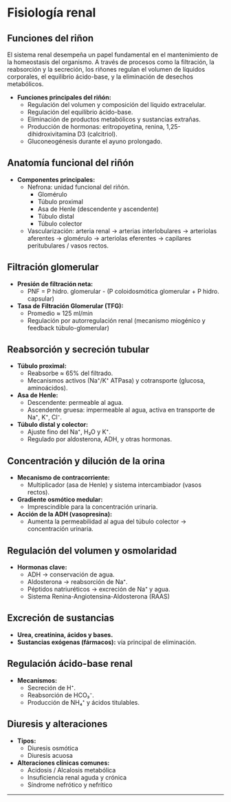 # Fisiología renal

## Funciones del riñon
El sistema renal desempeña un papel fundamental en el mantenimiento de la homeostasis del organismo. A través de procesos como la filtración, la reabsorción y la secreción, los riñones regulan el volumen de líquidos corporales, el equilibrio ácido-base, y la eliminación de desechos metabólicos.

- **Funciones principales del riñón:**
  - Regulación del volumen y composición del líquido extracelular.
  - Regulación del equilibrio ácido-base.
  - Eliminación de productos metabólicos y sustancias extrañas.
  - Producción de hormonas: eritropoyetina, renina, 1,25-dihidroxivitamina D3 (calcitriol).
  - Gluconeogénesis durante el ayuno prolongado.

## Anatomía funcional del riñón

- **Componentes principales:**
  - Nefrona: unidad funcional del riñón.
    - Glomérulo
    - Túbulo proximal
    - Asa de Henle (descendente y ascendente)
    - Túbulo distal
    - Túbulo colector
  - Vascularización: arteria renal → arterias interlobulares → arteriolas aferentes → glomérulo → arteriolas eferentes → capilares peritubulares / vasos rectos.

## Filtración glomerular

- **Presión de filtración neta:**
  - PNF = P hidro. glomerular - (P coloidosmótica glomerular + P hidro. capsular)
- **Tasa de Filtración Glomerular (TFG):**
  - Promedio ≈ 125 ml/min
  - Regulación por autorregulación renal (mecanismo miogénico y feedback túbulo-glomerular)

## Reabsorción y secreción tubular

- **Túbulo proximal:**
  - Reabsorbe ≈ 65% del filtrado.
  - Mecanismos activos (Na⁺/K⁺ ATPasa) y cotransporte (glucosa, aminoácidos).
- **Asa de Henle:**
  - Descendente: permeable al agua.
  - Ascendente gruesa: impermeable al agua, activa en transporte de Na⁺, K⁺, Cl⁻.
- **Túbulo distal y colector:**
  - Ajuste fino del Na⁺, H₂O y K⁺.
  - Regulado por aldosterona, ADH, y otras hormonas.

## Concentración y dilución de la orina

- **Mecanismo de contracorriente:**
  - Multiplicador (asa de Henle) y sistema intercambiador (vasos rectos).
- **Gradiente osmótico medular:**
  - Imprescindible para la concentración urinaria.
- **Acción de la ADH (vasopresina):**
  - Aumenta la permeabilidad al agua del túbulo colector → concentración urinaria.

## Regulación del volumen y osmolaridad

- **Hormonas clave:**
  - ADH → conservación de agua.
  - Aldosterona → reabsorción de Na⁺.
  - Péptidos natriuréticos → excreción de Na⁺ y agua.
  - Sistema Renina-Angiotensina-Aldosterona (RAAS)

## Excreción de sustancias

- **Urea, creatinina, ácidos y bases.**
- **Sustancias exógenas (fármacos):** vía principal de eliminación.

## Regulación ácido-base renal

- **Mecanismos:**
  - Secreción de H⁺.
  - Reabsorción de HCO₃⁻.
  - Producción de NH₄⁺ y ácidos titulables.

## Diuresis y alteraciones

- **Tipos:**
  - Diuresis osmótica
  - Diuresis acuosa
- **Alteraciones clínicas comunes:**
  - Acidosis / Alcalosis metabólica
  - Insuficiencia renal aguda y crónica
  - Síndrome nefrótico y nefrítico

---